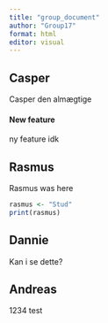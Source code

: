 ```yaml
---
title: "group_document"
author: "Group17"
format: html
editor: visual
---
```


## Casper

Casper den almægtige

#### New feature

ny feature idk

## Rasmus

Rasmus was here

```r
rasmus <- "Stud"
print(rasmus)
```

## Dannie

Kan i se dette?

## Andreas

1234 test
